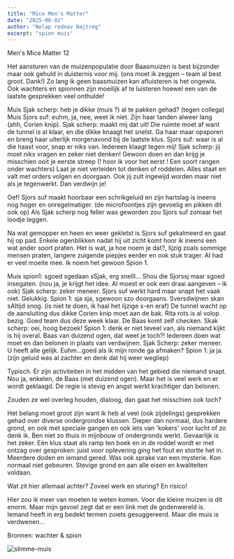 ```yaml
---
title: "Mice Men's Matter"
date: "2025-08-02"
author: "Nelap rednav Najtreg"
excerpt: "spion muis"
---
```


Men's Mice Matter 12

Het aansturen van de muizenpopulatie door Baasmuizen is best bijzonder maar ook gehuld in duisternis voor mij. (ons moet ik zeggen – team al best groot. Dank!)
Zo lang ik geen baasmuizen kan afluisteren is het ongewis. 
Ook wachters en spionnen zijn moeilijk af te luisteren hoewel een van de laatste gesprekken veel onthulde!

Muis Sjak scherp: heb je dikke (muis ?) al te pakken gehad? (tegen collega)
Muis Sjors suf: euhm, ja, nee, weet ik niet. Zijn haar tanden alweer lang (ahh, Corien knip).
Sjak scherp: maakt mij dat uit! Die ruimte moet af want de tunnel is al klaar, en die dikke knaagt het snelst. 
Ga haar maar opsporen en breng haar uiterlijk morgenavond bij de laatste klus.
Sjors suf: waar is al die haast voor, snap er niks van. Iedereen klaagt tegen mij!
Sjak scherp: jij moet niks vragen en zeker niet denken! Gewoon doen en dan krijg je misschien ooit je eerste streep 
(! hoor ik voor het eerst ! Een soort rangen onder wachters)
Laat je niet verleiden tot denken of roddelen. Alles staat en valt met orders volgen en doorgaan. 
Ook jij zult ingewijd worden maar niet als je tegenwerkt. Dan verdwijn je!

Oef! Sjors suf maakt hoorbaar een schrikgeluid en zijn hartslag is ineens nog hoger en onregelmatiger. (de microfoontjes zijn gevoelig en pikken dit ook op)
Als Sjak scherp nog feller was geworden zou Sjors suf zomaar het loodje leggen.

Na wat gemopper en heen en weer gekletst is Sjors suf gekalmeerd en gaat hij op pad.
Enkele ogenblikken nadat hij uit zicht komt hoor ik ineens een wat ander soort praten. 
Het is wat, ja hoe noem je dat?, lijzig zoals sommige mensen praten, langere zuigende piepjes eerder en ook stuk trager. 
AI had er veel moeite mee. Ik noem het gewoon Spion 1.

Muis spion1: sgoed sgedaan sSjak, erg snelll... Shou die Sjorssj maar sgoed insegaten.
(nou ja, je krijgt het idee. AI moest er ook een draai aangeven – ik ook)
Sjak scherp: zeker meneer. Sjors suf werkt hard maar snapt het vaak niet. Gelukkig.
Spion 1: sja sja, sgewoon szo doorgaans. Sversdwijnen skan sAltijd snog.
(is niet te doen, ik haal het lijzige s-en eraf)
De tunnel wacht op de aansluiting dus dikke Corien knip moet aan de bak. Rita rots is al volop bezig. 
Goed team dus deze week klaar. De Baas komt zelf checken.
Skak scherp: oei, hoog bezoek!
Spion 1: denk er niet teveel van, als niemand kijkt is hij overal. Baas van duizend ogen, dat weet je toch?! 
Iedereen doen wat moet en dan belonen in plaats van verdwijnen.
Sjak Scherp: zeker meneer. U heeft alle gelijk. Euhm...goed als ik mijn ronde ga afmaken?
Spion 1: ja ja. (zijn geluid was al zachter en denk dat hij weer wegliep)

Typisch. Er zijn activiteiten in het midden van het gebied die niemand snapt. 
Nou ja, enkelen, de Baas (met duizend ogen). Maar het is veel werk en er wordt geklaagd.
De regie is stevig en angst werkt krachtiger dan belonen.

Zouden ze wel overleg houden, dialoog, dan gaat het misschien ook toch?

Het belang moet groot zijn want ik heb al veel (ook zijdelings) gesprekken gehad over diverse ondergrondse klussen. 
Dieper dan normaal, dus hardere grond, en ook met speciale gangen en ook iets van 'kokers' voor lucht of zo denk ik. 
Ben niet zo thuis in mijnbouw of ondergronds werkt. Gevaarlijk is het zeker. 
Eén klus staat als ramp ten boek en in de roddel wordt er met ontzag over gesproken: juist voor oplevering ging het fout en stortte het in. 
Meerdere doden en iemand gered. Was ook sprake van een mysterie. Kon normaal niet gebeuren. Stevige grond en aan alle eisen en kwaliteiten voldaan.

Wat zit hier allemaal achter?
Zoveel werk en sturing?
En risico!

Hier zou ik meer van moeten te weten komen. Voor die kleine muizen is dit enorm.
Maar mijn gevoel zegt dat er een link met de godenwereld is.
Iemand heeft in erg bedekt termen zoiets gesuggereerd. Maar die muis is verdwenen...

Bronnen: wachter & spion


![slimme-muis](/1muis-smart79.jpg)
